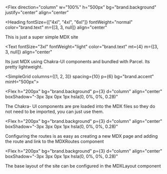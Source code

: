 <Flex
  direction="column"
  w="100%"
  h="500px"
  bg="brand.background"
  justify="center"
  align="center"
>

<Heading
  fontSize={["4xl", "4xl", "6xl"]}
  fontWeight="normal"
  color="brand.text"
  m={[3, 3, null]}
  align="center"
>
  This is just a super simple MDX site
</Heading>

<Text
  fontSize="3xl"
  fontWeight="light"
  color="brand.text"
  mt={4}
  m={[3, 3, null]}
  align="center"
>
  Its just MDX using Chakra-UI components and bundled with Parcel. Its pretty
  lightweight.
</Text>

</Flex>

<SimpleGrid columns={[1, 2, 3]} spacing={10} p={6} bg="brand.accent" minH="500px">

<Flex
  h="200px"
  bg="brand.background"
  p={3}
  d="column"
  align="center"
  boxShadow="-3px 3px 0px 1px hsla(0, 0%, 0%, 0.28)"
>
  <Box borderWidth={1.5} h="100%" p={3}>
    <Text color="brand.text" fontSize="xl" lineHeight={1.5}>
      <Emoji ariaLabel="A lightning bolt" symbol="⚡" />
      The Chakra- UI components are pre loaded into the MDX files so they do not
      need to be imported, you can just use them.
    </Text>
  </Box>
</Flex>

<Flex
  h="200px"
  bg="brand.background"
  p={3}
  d="column"
  align="center"
  boxShadow="-3px 3px 0px 1px hsla(0, 0%, 0%, 0.28)"
>
  <Box borderWidth={1.5} h="100%" p={3}>
    <Text color="brand.text" fontSize="xl" lineHeight={1.5}>
      <Emoji ariaLabel="A compass" symbol="🧭" />
      Configuring the routes is as easy as creating a new MDX page and adding the
      route and link to the MDXRoutes component
    </Text>
  </Box>
</Flex>

<Flex
  h="200px"
  bg="brand.background"
  p={3}
  d="column"
  align="center"
  boxShadow="-3px 3px 0px 1px hsla(0, 0%, 0%, 0.28)"
>
  <Box borderWidth={1.5} h="100%" p={3}>
    <Text color="brand.text" fontSize="xl" lineHeight={1.5}>
      <Emoji ariaLabel="A triangular ruler" symbol="📐" />
      The base layout of the site can be configured in the MDXLayout component
    </Text>
  </Box>
</Flex>

</SimpleGrid>
